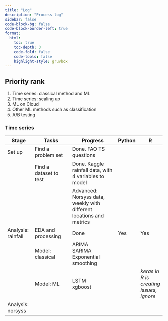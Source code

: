 ```yaml
---
title: "Log"
description: "Process log"
sidebar: false
code-block-bg: false
code-block-border-left: true
format: 
  html:
    toc: true
    toc-depth: 3
    code-fold: false
    code-tools: false
    highlight-style: gruvbox
---
```


:::{.callout-note}
## Priority rank

1. Time series: classical method and ML
2. Time series: scaling up
3. ML on Cloud
4. Other ML methods such as classification 
5. A/B testing
:::


### Time series 

|Stage |Tasks |Progress | Python | R|
|--|---|----|-|-|
|Set up | Find a problem set |Done. FAO TS questions|||
|  |Find a dataset to test | Done. Kaggle rainfall data, with 4 variables to model|||
|  ||Advanced: Norsyss data, weekly with different locations and metrics |||
|Analysis: rainfall |EDA and processing |Done | Yes|Yes |
| |Model: classical |ARIMA <br/> SARIMA <br/> Exponential smoothing | | |
| |Model: ML | LSTM <br/> xgboost | | *keras in R is creating issues, ignore*|
|Analysis: norsyss | | | | |







